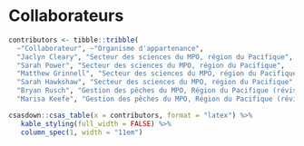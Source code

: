 \needspace{0.35\textheight}

# Collaborateurs

```r
contributors <- tibble::tribble(
  ~"Collaborateur", ~"Organisme d'appartenance",
  "Jaclyn Cleary", "Secteur des sciences du MPO, région du Pacifique",
  "Sarah Power", "Secteur des sciences du MPO, région du Pacifique",
  "Matthew Grinnell", "Secteur des sciences du MPO, région du Pacifique",
  "Sarah Hawkshaw", "Secteur des sciences du MPO, région du Pacifique",
  "Bryan Rusch", "Gestion des pêches du MPO, Région du Pacifique (réviseur)",
  "Marisa Keefe", "Gestion des pêches du MPO, Région du Pacifique (réviseur)")
```

```r
csasdown::csas_table(x = contributors, format = "latex") %>%
   kable_styling(full_width = FALSE) %>%
   column_spec(1, width = "11em")
```
